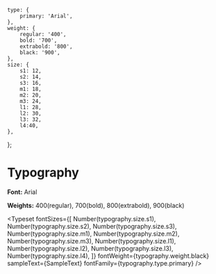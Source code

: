 
<Meta title="Guidelines/Typographie" />

    type: {
        primary: 'Arial',
    },
    weight: {
        regular: '400',
        bold: '700',
        extrabold: '800',
        black: '900',
    },
    size: {
        s1: 12,
        s2: 14,
        s3: 16,
        m1: 18,
        m2: 20,
        m3: 24,
        l1: 28,
        l2: 30,
        l3: 32,
        l4:40,
    },
};


# Typography

**Font:** Arial

**Weights:** 400(regular), 700(bold), 800(extrabold), 900(black)

<Typeset
fontSizes={[
        Number(typography.size.s1),
    Number(typography.size.s2),
Number(typography.size.s3),
    Number(typography.size.m1),
    Number(typography.size.m2),
    Number(typography.size.m3),
    Number(typography.size.l1),
    Number(typography.size.l2),
    Number(typography.size.l3),
    Number(typography.size.l4),
]}
fontWeight={typography.weight.black}
sampleText={SampleText}
fontFamily={typography.type.primary}
/>